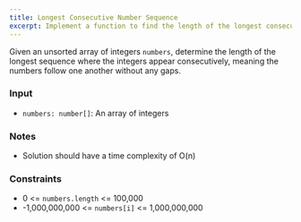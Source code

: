 ```yaml
---
title: Longest Consecutive Number Sequence
excerpt: Implement a function to find the length of the longest consecutive number sequence
---
```



Given an unsorted array of integers `numbers`, determine the length of the longest sequence where the integers appear consecutively, meaning the numbers follow one another without any gaps.

### Input

- `numbers: number[]`: An array of integers

### Notes

- Solution should have a time complexity of O(n)

<MDXTestExamples testCases={runTestCases} />

### Constraints

- 0 &lt;= `numbers.length` &lt;= 100,000
- -1,000,000,000 &lt;= `numbers[i]` &lt;= 1,000,000,000
